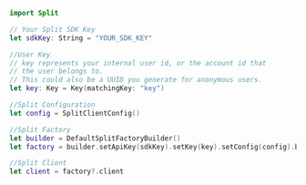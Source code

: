 ```swift title="Swift"
import Split

// Your Split SDK Key
let sdkKey: String = "YOUR_SDK_KEY"

//User Key
// key represents your internal user id, or the account id that 
// the user belongs to. 
// This could also be a UUID you generate for anonymous users.
let key: Key = Key(matchingKey: "key")

//Split Configuration
let config = SplitClientConfig()

//Split Factory
let builder = DefaultSplitFactoryBuilder()
let factory = builder.setApiKey(sdkKey).setKey(key).setConfig(config).build()

//Split Client
let client = factory?.client
```